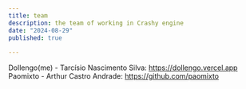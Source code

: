 ```yaml
---
title: team
description: the team of working in Crashy engine
date: "2024-08-29"
published: true
  
---
```


Dollengo(me) - Tarcísio Nascimento Silva: https://dollengo.vercel.app
Paomixto - Arthur Castro Andrade: https://github.com/paomixto
